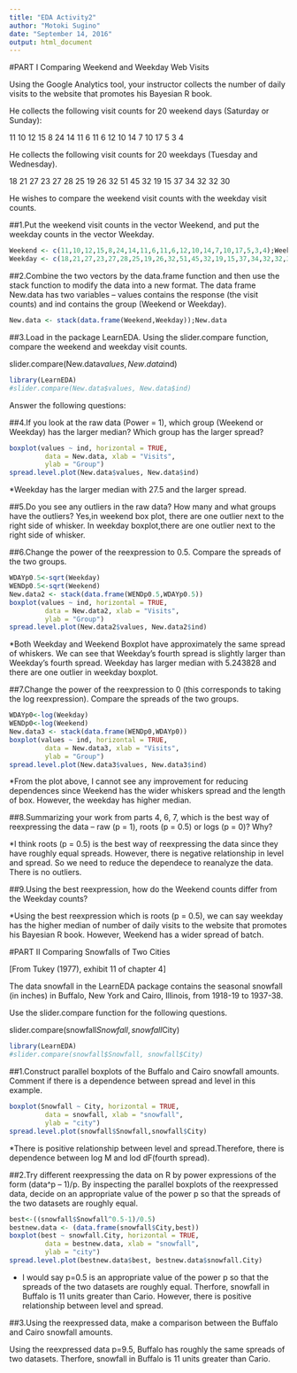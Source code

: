 ```yaml
---
title: "EDA Activity2"
author: "Motoki Sugino"
date: "September 14, 2016"
output: html_document
---
```

#PART I Comparing Weekend and Weekday Web Visits 

Using the Google Analytics tool, your instructor collects the number of daily visits to the website that promotes his Bayesian R book.

He collects the following visit counts for 20 weekend days (Saturday or Sunday):

11 10 12 15 8 24 14 11 6 11 6 12 10 14 7 10 17 5 3 4

He collects the following visit counts for 20 weekdays (Tuesday and Wednesday).

18 21 27 23 27 28 25 19 26 32 51 45 32 19 15 37 34 32 32 30

He wishes to compare the weekend visit counts with the weekday visit counts.

##1.Put the weekend visit counts in the vector Weekend, and put the weekday counts in the vector Weekday.

```r
Weekend <- c(11,10,12,15,8,24,14,11,6,11,6,12,10,14,7,10,17,5,3,4);Weekend
Weekday <- c(18,21,27,23,27,28,25,19,26,32,51,45,32,19,15,37,34,32,32,30);Weekday
```

##2.Combine the two vectors by the data.frame function and then use the stack function to modify the data into a new format. The data frame New.data has two variables – values contains the response (the visit counts) and ind contains the group (Weekend or Weekday).

```r
New.data <- stack(data.frame(Weekend,Weekday));New.data
```

##3.Load in the package LearnEDA. Using the slider.compare function, compare the weekend and weekday visit counts.

slider.compare(New.data$values, New.data$ind)
```r
library(LearnEDA)
#slider.compare(New.data$values, New.data$ind)

```

Answer the following questions:

##4.If you look at the raw data (Power = 1), which group (Weekend or Weekday) has the larger median? Which group has the larger spread?

```r
boxplot(values ~ ind, horizontal = TRUE,
         data = New.data, xlab = "Visits",
         ylab = "Group")
spread.level.plot(New.data$values, New.data$ind)
```

*Weekday has the larger median with 27.5 and the larger spread.

##5.Do you see any outliers in the raw data? How many and what groups have the outliers?
Yes,in weekend box plot, there are one outlier next to the right side of whisker. In weekday boxplot,there are one outlier next to the right side of whisker.

##6.Change the power of the reexpression to 0.5. Compare the spreads of the two groups.

```r
WDAYp0.5<-sqrt(Weekday)
WENDp0.5<-sqrt(Weekend)
New.data2 <- stack(data.frame(WENDp0.5,WDAYp0.5))
boxplot(values ~ ind, horizontal = TRUE,
         data = New.data2, xlab = "Visits",
         ylab = "Group")
spread.level.plot(New.data2$values, New.data2$ind)
```

*Both Weekday and Weekend Boxplot have approximately the same spread of whiskers. We can see that Weekday's fourth spread is slightly larger than Weekday's fourth spread. Weekday has larger median with 5.243828 and there are one outlier in weekday boxplot. 

##7.Change the power of the reexpression to 0 (this corresponds to taking the log reexpression). Compare the spreads of the two groups.

```r
WDAYp0<-log(Weekday)
WENDp0<-log(Weekend)
New.data3 <- stack(data.frame(WENDp0,WDAYp0))
boxplot(values ~ ind, horizontal = TRUE,
         data = New.data3, xlab = "Visits",
         ylab = "Group")
spread.level.plot(New.data3$values, New.data3$ind)
```
*From the plot above, I cannot see any improvement for reducing dependences since Weekend has the wider whiskers spread and the length of box. However, the weekday has higher median. 

##8.Summarizing your work from parts 4, 6, 7, which is the best way of reexpressing the data – raw (p = 1), roots (p = 0.5) or logs (p = 0)? Why?

*I think roots (p = 0.5) is the best way of reexpressing the data since they have roughly equal spreads. However, there is negative relationship in level and spread. So we need to reduce the dependece to reanalyze the data. There is no outliers. 

##9.Using the best reexpression, how do the Weekend counts differ from the Weekday counts?

*Using the best reexpression which is roots (p = 0.5), we can say weekday has the higher median of number of daily visits to the website that promotes his Bayesian R book.
However, Weekend has a wider spread of batch.



#PART II Comparing Snowfalls of Two Cities

[From Tukey (1977), exhibit 11 of chapter 4]

The data snowfall in the LearnEDA package contains the seasonal snowfall (in inches) in Buffalo, New York and Cairo, Illinois, from 1918-19 to 1937-38.

Use the slider.compare function for the following questions.

slider.compare(snowfall$Snowfall, snowfall$City)

```r
library(LearnEDA)
#slider.compare(snowfall$Snowfall, snowfall$City)
```

##1.Construct parallel boxplots of the Buffalo and Cairo snowfall amounts. Comment if there is a dependence between spread and level in this example.

```r
boxplot(Snowfall ~ City, horizontal = TRUE,
         data = snowfall, xlab = "snowfall",
         ylab = "city")
spread.level.plot(snowfall$Snowfall,snowfall$City)
```
*There is positive relationship between level and spread.Therefore, there is dependence between log M and lod dF(fourth spread).

##2.Try different reexpressing the data on R by power expressions of the form (data^p – 1)/p. By inspecting the parallel boxplots of the reexpressed data, decide on an appropriate value of the power p so that the spreads of the two datasets are roughly equal.

```r
best<-((snowfall$Snowfall^0.5-1)/0.5)
bestnew.data <- (data.frame(snowfall$City,best))
boxplot(best ~ snowfall.City, horizontal = TRUE,
         data = bestnew.data, xlab = "snowfall",
         ylab = "city")
spread.level.plot(bestnew.data$best, bestnew.data$snowfall.City)
```
* I would say p=0.5 is an appropriate value of the power p so that the spreads of the two datasets are roughly equal. Therfore, snowfall in Buffalo is 11 units greater than Cario. However, there is positive relationship between level and spread. 

##3.Using the reexpressed data, make a comparison between the Buffalo and Cairo snowfall amounts.

Using the reexpressed data p=9.5, Buffalo has roughly the same  spreads of two datasets. Therfore, snowfall in Buffalo is 11 units greater than Cario.